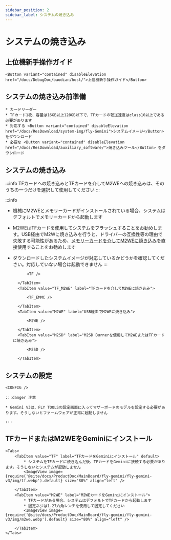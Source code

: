 ```yaml
---
sidebar_position: 2
sidebar_label: システムの焼き込み
---
```








# システムの焼き込み

## 上位機新手操作ガイド

    <Button variant="contained" disableElevation href="/docs/DebugDoc/baodian/host/">上位機新手操作ガイド</Button>

## システムの焼き込み前準備

    * カードリーダー
    * TFカード1枚、容量は16GB以上128GB以下で、TFカードの転送速度はclass10以上である必要があります
    * 対応する <Button variant="contained" disableElevation href="/docs/ResDownload/system-img/fly-Gemini">システムイメージ</Button> をダウンロード
    * 必要な <Button variant="contained" disableElevation href="/docs/ResDownload/auxiliary_software/">焼き込みツール</Button> をダウンロード

## システムの焼き込み

:::info
TFカードへの焼き込みとTFカードを介してM2WEへの焼き込みは、そのうちの一つだけを選択して使用してください
:::

:::info
* 機械にM2WEとメモリーカードがインストールされている場合、システムはデフォルトでメモリーカードから起動します
* M2WEはTFカードを使用してシステムをフラッシュすることをお勧めします。USB経由でM2Wに焼き込みを行うと、ドライバーの互換性等の理由で失敗する可能性があるため、[メモリーカードを介してM2WEに焼き込み](https://mellow-next.klipper.cn/docs/ProductDoc/SBC/fly-pi-v2/fly-os)を直接使用することをお勧めします
* ダウンロードしたシステムイメージが対応しているかどうかを確認してください。対応していない場合は起動できません
:::

    <Tabs>
        <TabItem value="TF" label="TFカードに焼き込み" default>
            
            <TF />
            
        </TabItem>
        <TabItem value="TF_M2WE" label="TFカードを介してM2WEに焼き込み">
            
            <TF_EMMC />

        </TabItem>
        <TabItem value="M2WE" label="USB経由でM2WEに焼き込み">
            
            <M2WE />

        </TabItem>
        <TabItem value="M2SD" label="M2SD Burnerを使用してM2WEまたはTFカードに焼き込み">
            
            <M2SD />

        </TabItem>
    </Tabs>


## システムの設定

    <CONFIG />

    :::danger 注意

    * Gemini V3は、FLY TOOLSの設定画面に入ってマザーボードのモデルを設定する必要があります。そうしないとファームウェアが正常に起動しません

    :::

## TFカードまたはM2WEをGeminiにインストール

    <Tabs>
        <TabItem value="TF" label="TFカードをGeminiにインストール" default>
            * システムをTFカードに焼き込んだ後、TFカードをGeminiに接続する必要があります。そうしないとシステムが起動しません
            <ImageView image={require('@site/docs/ProductDoc/MainBoard/fly-gemini/fly-gemini-v3/img/tf.webp').default} size="80%" align="left" />  

        </TabItem>
        <TabItem value="M2WE" label="M2WEカードをGeminiにインストール">
            * TFカードがある場合、システムはデフォルトでTFカードから起動します
            * 固定ネジは1.27六角レンチを使用して固定してください
            <ImageView image={require('@site/docs/ProductDoc/MainBoard/fly-gemini/fly-gemini-v3/img/m2we.webp').default} size="80%" align="left" />  

        </TabItem>
    </Tabs>